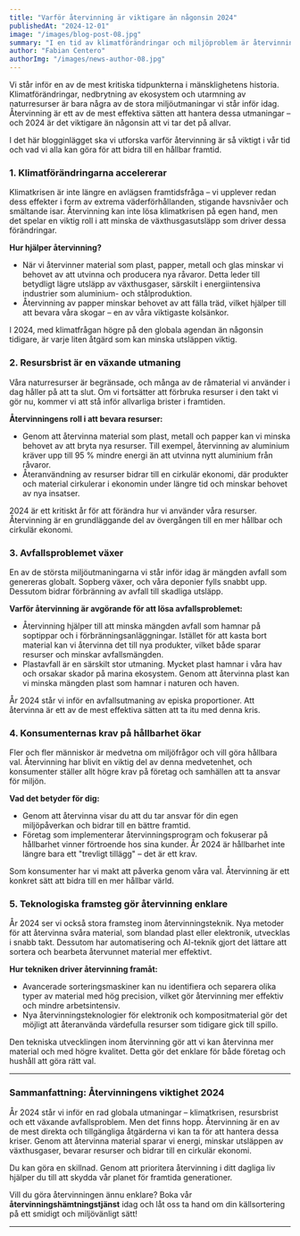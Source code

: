 ```yaml
---
title: "Varför återvinning är viktigare än någonsin 2024"
publishedAt: "2024-12-01"
image: "/images/blog-post-08.jpg"
summary: "I en tid av klimatförändringar och miljöproblem är återvinning en nyckelåtgärd för att minska vår påverkan på planeten. Lär dig varför det är viktigare än någonsin att återvinna år 2024."
author: "Fabian Centero"
authorImg: "/images/news-author-08.jpg"
---
```


Vi står inför en av de mest kritiska tidpunkterna i mänsklighetens historia. Klimatförändringar, nedbrytning av ekosystem och utarmning av naturresurser är bara några av de stora miljöutmaningar vi står inför idag. Återvinning är ett av de mest effektiva sätten att hantera dessa utmaningar – och 2024 är det viktigare än någonsin att vi tar det på allvar.

I det här blogginlägget ska vi utforska varför återvinning är så viktigt i vår tid och vad vi alla kan göra för att bidra till en hållbar framtid.

### 1. Klimatförändringarna accelererar

Klimatkrisen är inte längre en avlägsen framtidsfråga – vi upplever redan dess effekter i form av extrema väderförhållanden, stigande havsnivåer och smältande isar. Återvinning kan inte lösa klimatkrisen på egen hand, men det spelar en viktig roll i att minska de växthusgasutsläpp som driver dessa förändringar.

**Hur hjälper återvinning?**

- När vi återvinner material som plast, papper, metall och glas minskar vi behovet av att utvinna och producera nya råvaror. Detta leder till betydligt lägre utsläpp av växthusgaser, särskilt i energiintensiva industrier som aluminium- och stålproduktion.
- Återvinning av papper minskar behovet av att fälla träd, vilket hjälper till att bevara våra skogar – en av våra viktigaste kolsänkor.

I 2024, med klimatfrågan högre på den globala agendan än någonsin tidigare, är varje liten åtgärd som kan minska utsläppen viktig.

### 2. Resursbrist är en växande utmaning

Våra naturresurser är begränsade, och många av de råmaterial vi använder i dag håller på att ta slut. Om vi fortsätter att förbruka resurser i den takt vi gör nu, kommer vi att stå inför allvarliga brister i framtiden.

**Återvinningens roll i att bevara resurser:**

- Genom att återvinna material som plast, metall och papper kan vi minska behovet av att bryta nya resurser. Till exempel, återvinning av aluminium kräver upp till 95 % mindre energi än att utvinna nytt aluminium från råvaror.
- Återanvändning av resurser bidrar till en cirkulär ekonomi, där produkter och material cirkulerar i ekonomin under längre tid och minskar behovet av nya insatser.

2024 är ett kritiskt år för att förändra hur vi använder våra resurser. Återvinning är en grundläggande del av övergången till en mer hållbar och cirkulär ekonomi.

### 3. Avfallsproblemet växer

En av de största miljöutmaningarna vi står inför idag är mängden avfall som genereras globalt. Sopberg växer, och våra deponier fylls snabbt upp. Dessutom bidrar förbränning av avfall till skadliga utsläpp.

**Varför återvinning är avgörande för att lösa avfallsproblemet:**

- Återvinning hjälper till att minska mängden avfall som hamnar på soptippar och i förbränningsanläggningar. Istället för att kasta bort material kan vi återvinna det till nya produkter, vilket både sparar resurser och minskar avfallsmängden.
- Plastavfall är en särskilt stor utmaning. Mycket plast hamnar i våra hav och orsakar skador på marina ekosystem. Genom att återvinna plast kan vi minska mängden plast som hamnar i naturen och haven.

År 2024 står vi inför en avfallsutmaning av episka proportioner. Att återvinna är ett av de mest effektiva sätten att ta itu med denna kris.

### 4. Konsumenternas krav på hållbarhet ökar

Fler och fler människor är medvetna om miljöfrågor och vill göra hållbara val. Återvinning har blivit en viktig del av denna medvetenhet, och konsumenter ställer allt högre krav på företag och samhällen att ta ansvar för miljön.

**Vad det betyder för dig:**

- Genom att återvinna visar du att du tar ansvar för din egen miljöpåverkan och bidrar till en bättre framtid.
- Företag som implementerar återvinningsprogram och fokuserar på hållbarhet vinner förtroende hos sina kunder. År 2024 är hållbarhet inte längre bara ett "trevligt tillägg" – det är ett krav.

Som konsumenter har vi makt att påverka genom våra val. Återvinning är ett konkret sätt att bidra till en mer hållbar värld.

### 5. Teknologiska framsteg gör återvinning enklare

År 2024 ser vi också stora framsteg inom återvinningsteknik. Nya metoder för att återvinna svåra material, som blandad plast eller elektronik, utvecklas i snabb takt. Dessutom har automatisering och AI-teknik gjort det lättare att sortera och bearbeta återvunnet material mer effektivt.

**Hur tekniken driver återvinning framåt:**

- Avancerade sorteringsmaskiner kan nu identifiera och separera olika typer av material med hög precision, vilket gör återvinning mer effektiv och mindre arbetsintensiv.
- Nya återvinningsteknologier för elektronik och kompositmaterial gör det möjligt att återanvända värdefulla resurser som tidigare gick till spillo.

Den tekniska utvecklingen inom återvinning gör att vi kan återvinna mer material och med högre kvalitet. Detta gör det enklare för både företag och hushåll att göra rätt val.

---

### Sammanfattning: Återvinningens viktighet 2024

År 2024 står vi inför en rad globala utmaningar – klimatkrisen, resursbrist och ett växande avfallsproblem. Men det finns hopp. Återvinning är en av de mest direkta och tillgängliga åtgärderna vi kan ta för att hantera dessa kriser. Genom att återvinna material sparar vi energi, minskar utsläppen av växthusgaser, bevarar resurser och bidrar till en cirkulär ekonomi.

Du kan göra en skillnad. Genom att prioritera återvinning i ditt dagliga liv hjälper du till att skydda vår planet för framtida generationer.

Vill du göra återvinningen ännu enklare? Boka vår **återvinningshämtningstjänst** idag och låt oss ta hand om din källsortering på ett smidigt och miljövänligt sätt!

---
